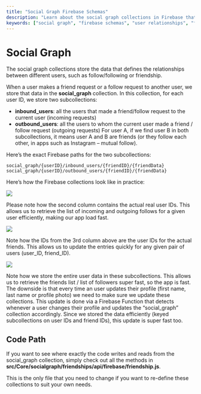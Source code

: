 ```yaml
---
title: "Social Graph Firebase Schemas"
description: "Learn about the social graph collections in Firebase that store user relationships such as follow/following or friendship. Understand the structure and how to efficiently manage these collections."
keywords: ["social graph", "firebase schemas", "user relationships", "follow", "friendship", "firebase collections"]
---
```


# Social Graph 
  
The social graph collections store the data that defines the relationships between different users, such as follow/following or friendship.

When a user makes a friend request or a follow request to another user, we store that data in the **social_graph** collection. In this collection, for each user ID, we store two subcollections:

+ __inbound_users__: all the users that made a friend/follow request to the current user (incoming requests)
+ __outbound_users__: all the users to whom the current user made a friend / follow request (outgoing requests)
For user A, if we find user B in both subcollections, it means user A and B are friends (or they follow each other, in apps such as Instagram – mutual follow).

Here’s the exact Firebase paths for the two subcollections:

`social_graph/{userID}/inbound_users/{friendID}/{friendData}`
`social_graph/{userID}/outbound_users/{friendID}/{friendData}`  

Here’s how the Firebase collections look like in practice: 

![](/../static/img/Screen-Shot-2021-08-19-at-9.39.09-AM.png)  

Please note how the second column contains the actual real user IDs. This allows us to retrieve the list of incoming and outgoing follows for a given user efficiently, making our app load fast.  

![](/../static/img/Screen-Shot-2021-08-19-at-9.39.51-AM.png)  

Note how the IDs from the 3rd column above are the user IDs for the actual friends. This allows us to update the entries quickly for any given pair of users (user_ID, friend_ID).

![](/../static/img/Screen-Shot-2021-08-19-at-9.40.21-AM.png)  

Note how we store the entire user data in these subcollections. This allows us to retrieve the friends list / list of followers super fast, so the app is fast. The downside is that every time an user updates their profile (first name, last name or profile photo) we need to make sure we update these collections. This update is done via a Firebase Function that detects whenever a user changes their profile and updates the “social_graph” collection accordingly. Since we stored the data efficiently (keyed subcollections on user IDs and friend IDs), this update is super fast too.

## Code Path  

If you want to see where exactly the code writes and reads from the social_graph collection, simply check out all the methods in __src/Core/socialgraph/friendships/api/firebase/friendship.js__.

This is the only file that you need to change if you want to re-define these collections to suit your own needs.